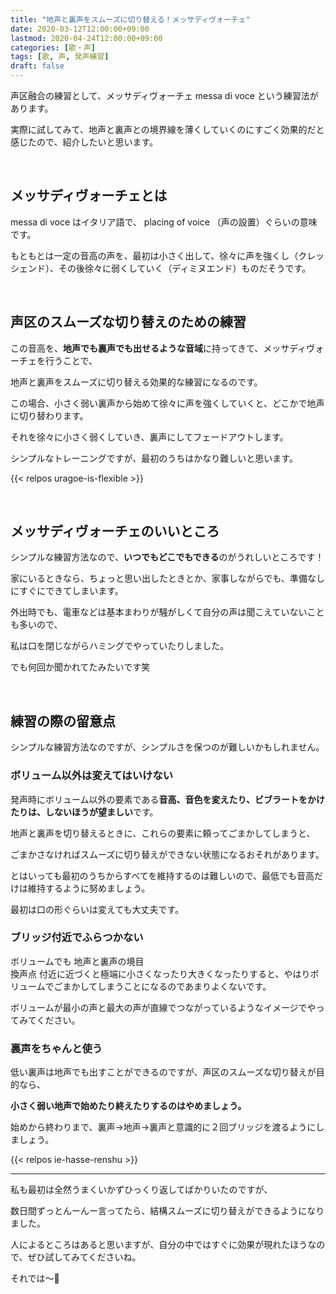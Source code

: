 ```yaml
---
title: "地声と裏声をスムーズに切り替える！メッサディヴォーチェ"
date: 2020-03-12T12:00:00+09:00
lastmod: 2020-04-24T12:00:00+09:00
categories: [歌・声]
tags: [歌, 声, 発声練習]
draft: false
---
```


声区融合の練習として、メッサディヴォーチェ messa di voce という練習法があります。

実際に試してみて、地声と裏声との境界線を薄くしていくのにすごく効果的だと感じたので、紹介したいと思います。

<!--more-->

<br/>

## メッサディヴォーチェとは

messa di voce はイタリア語で、 placing of voice （声の設置）ぐらいの意味です。

もともとは一定の音高の声を、最初は小さく出して、徐々に声を強くし（クレッシェンド）、その後徐々に弱くしていく（ディミヌエンド）ものだそうです。

<br/>

## 声区のスムーズな切り替えのための練習

この音高を、**地声でも裏声でも出せるような音域**に持ってきて、メッサディヴォーチェを行うことで、

地声と裏声をスムーズに切り替える効果的な練習になるのです。

この場合、小さく弱い裏声から始めて徐々に声を強くしていくと、どこかで地声に切り替わります。

それを徐々に小さく弱くしていき、裏声にしてフェードアウトします。

シンプルなトレーニングですが、最初のうちはかなり難しいと思います。

{{< relpos uragoe-is-flexible >}}

<br/>

## メッサディヴォーチェのいいところ

シンプルな練習方法なので、**いつでもどこでもできる**のがうれしいところです！

家にいるときなら、ちょっと思い出したときとか、家事しながらでも、準備なしにすぐにできてしまいます。

外出時でも、電車などは基本まわりが騒がしくて自分の声は聞こえていないことも多いので、

私は口を閉じながらハミングでやっていたりしました。

でも何回か聞かれてたみたいです笑

<br/>

## 練習の際の留意点

シンプルな練習方法なのですが、シンプルさを保つのが難しいかもしれません。

### ボリューム以外は変えてはいけない

発声時にボリューム以外の要素である**音高、音色を変えたり、ビブラートをかけたりは、しないほうが望ましい**です。

地声と裏声を切り替えるときに、これらの要素に頼ってごまかしてしまうと、

ごまかさなければスムーズに切り替えができない状態になるおそれがあります。

とはいっても最初のうちからすべてを維持するのは難しいので、最低でも音高だけは維持するように努めましょう。

最初は口の形ぐらいは変えても大丈夫です。

### ブリッジ付近でふらつかない

ボリュームでも
<tltp label="ブリッジ">地声と裏声の境目<br/>換声点</tltp>
付近に近づくと極端に小さくなったり大きくなったりすると、やはりボリュームでごまかしてしまうことになるのであまりよくないです。

ボリュームが最小の声と最大の声が直線でつながっているようなイメージでやってみてください。

### 裏声をちゃんと使う

低い裏声は地声でも出すことができるのですが、声区のスムーズな切り替えが目的なら、

**小さく弱い地声で始めたり終えたりするのはやめましょう。**

始めから終わりまで、裏声→地声→裏声と意識的に２回ブリッジを渡るようにしましょう。

{{< relpos ie-hasse-renshu >}}

---

私も最初は全然うまくいかずひっくり返してばかりいたのですが、

数日間ずっとんーんー言ってたら、結構スムーズに切り替えができるようになりました。

人によるところはあると思いますが、自分の中ではすぐに効果が現れたほうなので、ぜひ試してみてくださいね。

それでは～👋
